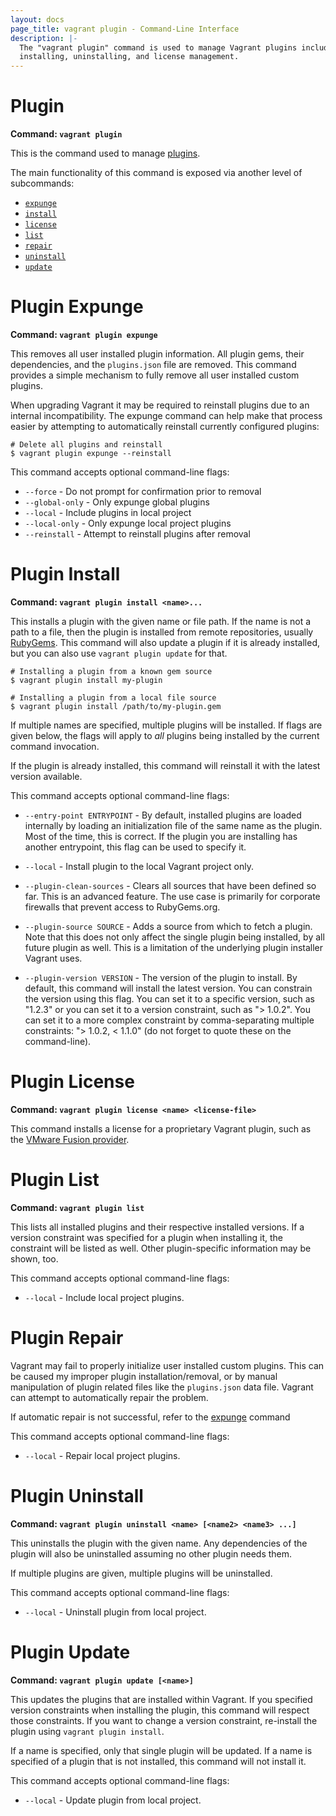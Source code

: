 ```yaml
---
layout: docs
page_title: vagrant plugin - Command-Line Interface
description: |-
  The "vagrant plugin" command is used to manage Vagrant plugins including
  installing, uninstalling, and license management.
---
```


# Plugin

**Command: `vagrant plugin`**

This is the command used to manage [plugins](/docs/plugins/).

The main functionality of this command is exposed via another level
of subcommands:

- [`expunge`](#plugin-expunge)
- [`install`](#plugin-install)
- [`license`](#plugin-license)
- [`list`](#plugin-list)
- [`repair`](#plugin-repair)
- [`uninstall`](#plugin-uninstall)
- [`update`](#plugin-update)

# Plugin Expunge

**Command: `vagrant plugin expunge`**

This removes all user installed plugin information. All plugin gems, their
dependencies, and the `plugins.json` file are removed. This command
provides a simple mechanism to fully remove all user installed custom plugins.

When upgrading Vagrant it may be required to reinstall plugins due to
an internal incompatibility. The expunge command can help make that process
easier by attempting to automatically reinstall currently configured
plugins:

```shell-session
# Delete all plugins and reinstall
$ vagrant plugin expunge --reinstall
```

This command accepts optional command-line flags:

- `--force` - Do not prompt for confirmation prior to removal
- `--global-only` - Only expunge global plugins
- `--local` - Include plugins in local project
- `--local-only` - Only expunge local project plugins
- `--reinstall` - Attempt to reinstall plugins after removal

# Plugin Install

**Command: `vagrant plugin install <name>...`**

This installs a plugin with the given name or file path. If the name
is not a path to a file, then the plugin is installed from remote
repositories, usually [RubyGems](https://rubygems.org). This command will
also update a plugin if it is already installed, but you can also use
`vagrant plugin update` for that.

```shell-session
# Installing a plugin from a known gem source
$ vagrant plugin install my-plugin

# Installing a plugin from a local file source
$ vagrant plugin install /path/to/my-plugin.gem
```

If multiple names are specified, multiple plugins will be installed. If
flags are given below, the flags will apply to _all_ plugins being installed
by the current command invocation.

If the plugin is already installed, this command will reinstall it with
the latest version available.

This command accepts optional command-line flags:

- `--entry-point ENTRYPOINT` - By default, installed plugins are loaded
  internally by loading an initialization file of the same name as the plugin.
  Most of the time, this is correct. If the plugin you are installing has
  another entrypoint, this flag can be used to specify it.

- `--local` - Install plugin to the local Vagrant project only.

- `--plugin-clean-sources` - Clears all sources that have been defined so
  far. This is an advanced feature. The use case is primarily for corporate
  firewalls that prevent access to RubyGems.org.

- `--plugin-source SOURCE` - Adds a source from which to fetch a plugin. Note
  that this does not only affect the single plugin being installed, by all future
  plugin as well. This is a limitation of the underlying plugin installer
  Vagrant uses.

- `--plugin-version VERSION` - The version of the plugin to install. By default,
  this command will install the latest version. You can constrain the version
  using this flag. You can set it to a specific version, such as "1.2.3" or
  you can set it to a version constraint, such as "> 1.0.2". You can set it
  to a more complex constraint by comma-separating multiple constraints:
  "> 1.0.2, < 1.1.0" (do not forget to quote these on the command-line).

# Plugin License

**Command: `vagrant plugin license <name> <license-file>`**

This command installs a license for a proprietary Vagrant plugin,
such as the [VMware Fusion provider](/docs/vmware).

# Plugin List

**Command: `vagrant plugin list`**

This lists all installed plugins and their respective installed versions.
If a version constraint was specified for a plugin when installing it, the
constraint will be listed as well. Other plugin-specific information may
be shown, too.

This command accepts optional command-line flags:

- `--local` - Include local project plugins.

# Plugin Repair

Vagrant may fail to properly initialize user installed custom plugins. This can
be caused my improper plugin installation/removal, or by manual manipulation of
plugin related files like the `plugins.json` data file. Vagrant can attempt
to automatically repair the problem.

If automatic repair is not successful, refer to the [expunge](#plugin-expunge)
command

This command accepts optional command-line flags:

- `--local` - Repair local project plugins.

# Plugin Uninstall

**Command: `vagrant plugin uninstall <name> [<name2> <name3> ...]`**

This uninstalls the plugin with the given name. Any dependencies of the
plugin will also be uninstalled assuming no other plugin needs them.

If multiple plugins are given, multiple plugins will be uninstalled.

This command accepts optional command-line flags:

- `--local` - Uninstall plugin from local project.

# Plugin Update

**Command: `vagrant plugin update [<name>]`**

This updates the plugins that are installed within Vagrant. If you specified
version constraints when installing the plugin, this command will respect
those constraints. If you want to change a version constraint, re-install
the plugin using `vagrant plugin install`.

If a name is specified, only that single plugin will be updated. If a
name is specified of a plugin that is not installed, this command will not
install it.

This command accepts optional command-line flags:

- `--local` - Update plugin from local project.
